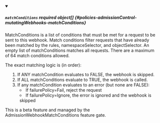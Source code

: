 


<details className="config-field" data-expandable="true" open>
<summary>

##### `matchConditions` <span className="config-field-required" data-required="false">required</span> <span className="config-field-type">object[]</span> <span className="config-field-default"></span> <span className="config-field-enum"></span> {#policies-admissionControl-mutatingWebhooks-matchConditions}

MatchConditions is a list of conditions that must be met for a request to be sent to this
webhook. Match conditions filter requests that have already been matched by the rules,
namespaceSelector, and objectSelector. An empty list of matchConditions matches all requests.
There are a maximum of 64 match conditions allowed.

The exact matching logic is (in order):
  1. If ANY matchCondition evaluates to FALSE, the webhook is skipped.
  2. If ALL matchConditions evaluate to TRUE, the webhook is called.
  3. If any matchCondition evaluates to an error (but none are FALSE):
     - If failurePolicy=Fail, reject the request
     - If failurePolicy=Ignore, the error is ignored and the webhook is skipped

This is a beta feature and managed by the AdmissionWebhookMatchConditions feature gate.


</summary>

<PartialMatchconditionsreference />


</details>
